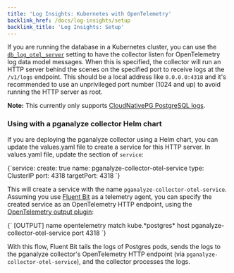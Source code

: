 ```yaml
---
title: 'Log Insights: Kubernetes with OpenTelemetry'
backlink_href: /docs/log-insights/setup
backlink_title: 'Log Insights: Setup'
---
```


If you are running the database in a Kubernetes cluster, you can use the
[`db_log_otel_server`](/docs/collector/settings#self-managed-servers) setting to
have the collector listen for OpenTelemetry log data model messages.
When this is specified, the collector will run an HTTP server behind the scenes
on the specified port to receive logs at the `/v1/logs` endpoint.
This should be a local address like `0.0.0.0:4318` and it's recommended to use
an unprivileged port number (1024 and up) to avoid running the HTTP server as
root.

**Note:** This currently only supports [CloudNativePG PostgreSQL logs](https://cloudnative-pg.io/documentation/current/logging/#postgresql-log).

### Using with a pganalyze collector Helm chart

If you are deploying the pganalyze collector using a Helm chart, you can update
the values.yaml file to create a service for this HTTP server.
In values.yaml file, update the section of `service`:

<CodeBlock language="yaml">
{`service:
  create: true
  name: pganalyze-collector-otel-service
  type: ClusterIP
  port: 4318
  targetPort: 4318
`}
</CodeBlock>

This will create a service with the name `pganalyze-collector-otel-service`.
Assuming you use [Fluent Bit](https://fluentbit.io/) as a telemetry agent,
you can specify the created service as an OpenTelemetry HTTP endpoint, using the
[OpenTelemetry output plugin](https://docs.fluentbit.io/manual/pipeline/outputs/opentelemetry):

<CodeBlock language="text">
{`  [OUTPUT]
    name  opentelemetry
    match kube.*postgres*
    host  pganalyze-collector-otel-service
    port  4318
`}
</CodeBlock>

With this flow, Fluent Bit tails the logs of Postgres pods, sends the logs to the
pganalyze collector's OpenTelemetry HTTP endpoint (via `pganalyze-collector-otel-service`),
and the collector processes the logs.
